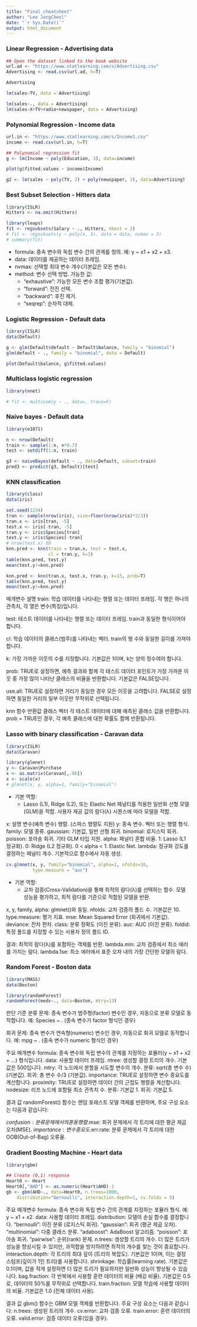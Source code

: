 ```yaml
---
title: "Final_cheatsheet"
author: "Lee JongCheol"
date: "`r Sys.Date()`"
output: html_document
---
```


### Linear Regression - Advertising data

```r
## Open the dataset linked to the book website
url.ad <- "https://www.statlearning.com/s/Advertising.csv"
Advertising <- read.csv(url.ad, h=T)
```

```r
Advertising
```

```r
lm(sales~TV, data = Advertising)
```

```r
lm(sales~., data = Advertising)
lm(sales~X+TV+radio+newspaper, data = Advertising)
```

### Polynomial Regression - Income data

```r
url.in <- "https://www.statlearning.com/s/Income1.csv"
income <- read.csv(url.in, h=T)
```

```r
## Polynomial regression fit
g <- lm(Income ~ poly(Education, 3), data=income)
```

```r
plot(g$fitted.values ~ income$Income)
```

```r
g2 <- lm(sales ~ poly(TV, 2) + poly(newspaper, 3), data=Advertising)
```

### Best Subset Selection - Hitters data

```r
library(ISLR)
Hitters <- na.omit(Hitters)
```

```r
library(leaps)
fit <- regsubsets(Salary ~ ., Hitters, nbest = 2)
# fit <- regsubsets(y ~ poly(x, 3), data = data, nvmax = 3)
# summary(fit)
```

* formula: 종속 변수와 독립 변수 간의 관계를 정의. 예: y ~ x1 + x2 + x3.
* data: 데이터를 제공하는 데이터 프레임.
* nvmax: 선택할 최대 변수 개수(기본값은 모든 변수).
* method: 변수 선택 방법. 가능한 값:
  * "exhaustive": 가능한 모든 변수 조합 평가(기본값).
  * "forward": 전진 선택.
  * "backward": 후진 제거.
  * "seqrep": 순차적 대체.
  
### Logistic Regression - Default data

```r
library(ISLR)
data(Default)
```

```r
g <- glm(Default$default ~ Default$balance, family = "binomial")
glm(default ~ ., family = "binomial", data = Default)
```

```r
plot(Default$balance, g$fitted.values)
```

### Multiclass logistic regression

```r
library(nnet)

# fit <- multinom(y ~ ., data=, trace=F)
```

### Naive bayes - Default data

```r
library(e1071)

n <- nrow(Default)
train <- sample(1:n, n*0.7)
test <- setdiff(1:n, train)

g3 <- naiveBayes(default ~ ., data=Default, subset=train)
pred3 <- predict(g3, Default)[test]
```

### KNN classification

```r
library(class)
data(iris)

set.seed(1234)
tran <- sample(nrow(iris), size=floor(nrow(iris)*2/3))
tran.x <- iris[tran, -5]
test.x <- iris[-tran, -5]
tran.y <- iris$Species[tran]
test.y <- iris$Species[-tran]
# nrow(test.x) 50
knn.pred <- knn(train = tran.x, test = test.x,
                cl = tran.y, k=3)
table(knn.pred, test.y)
mean(test.y!=knn.pred)
```

```r
knn.pred <- knn(tran.x, test.x, tran.y, k=13, prob=T)
table(knn.pred, test.y)
mean(test.y!=knn.pred) 
```

매개변수 설명
train: 학습 데이터를 나타내는 행렬 또는 데이터 프레임. 각 행은 하나의 관측치, 각 열은 변수(특징)입니다.  

test: 테스트 데이터를 나타내는 행렬 또는 데이터 프레임. train과 동일한 형식이어야 합니다.

cl: 학습 데이터의 클래스(범주)를 나타내는 벡터. train의 행 수와 동일한 길이를 가져야 합니다.

k: 가장 가까운 이웃의 수를 지정합니다. 기본값은 1이며, k는 양의 정수여야 합니다.

prob: TRUE로 설정하면, 예측 결과와 함께 각 테스트 데이터 포인트가 가장 가까운 이웃 중 가장 많이 나타난 클래스의 비율을 반환합니다.
기본값은 FALSE입니다.

use.all: TRUE로 설정하면 거리가 동일한 경우 모든 이웃을 고려합니다.
FALSE로 설정하면 동일한 거리의 일부 이웃만 무작위로 선택됩니다.

knn 함수 반환값
클래스 벡터
각 테스트 데이터에 대해 예측된 클래스 값을 반환합니다.
prob = TRUE인 경우, 각 예측 클래스에 대한 확률도 함께 반환됩니다.

### Lasso with binary classification - Caravan data

```r
library(ISLR)
data(Caravan)
```

```r
library(glmnet)
y <- Caravan$Purchase
x <- as.matrix(Caravan[,-86])
x <- scale(x)
# glmnet(x, y, alpha=1, family="binomial")
```

* 기본 역할:
  * Lasso (L1), Ridge (L2), 또는 Elastic Net 페널티를 적용한 일반화 선형 모델(GLM)을
  적합. 사용자 제공 값의 람다(λ) 시퀀스에 따라 모델을 적합.

x: 설명 변수(예측 변수) 행렬. (스파스 행렬도 지원)
y: 종속 변수. 벡터 또는 행렬 형식.
family: 모델 종류.
  gaussian: 기본값, 일반 선형 회귀.
  binomial: 로지스틱 회귀.
  poisson: 포아송 회귀. 
  기타 GLM 타입 지원.
alpha: 페널티 혼합 비율.
  1: Lasso (L1 정규화).
  0: Ridge (L2 정규화).
  0 < alpha < 1: Elastic Net.
lambda: 정규화 강도를 결정하는 페널티 계수. 기본적으로 함수에서 자동 생성.

```r
cv.glmnet(x, y, family="binomial", alpha=1, nfolds=10,
          type.measure = "auc")
```
* 기본 역할:
  * 교차 검증(Cross-Validation)을 통해 최적의 람다(λ)를 선택하는 함수.
  모델 성능을 평가하고, 최적 람다를 기준으로 적합된 모델을 반환.

x, y, family, alpha: glmnet()와 동일.
nfolds: 교차 검증의 폴드 수. 기본값은 10.
type.measure: 평가 지표.
  mse: Mean Squared Error (회귀에서 기본값).
  deviance: 잔차 편차.
  class: 분류 정확도 (이진 분류).
  auc: AUC (이진 분류).
foldid: 특정 폴드를 지정할 수 있는 사용자 정의 폴드 ID.

결과:
  최적의 람다(λ)를 포함하는 객체를 반환.
  lambda.min: 교차 검증에서 최소 에러를 가지는 람다.
  lambda.1se: 최소 에러에서 표준 오차 내의 가장 간단한 모델의 람다.

### Random Forest - Boston data

```r
library(MASS)
data(Boston)
```

```r
library(randomForest)
randomForest(medv~., data=Boston, mtry=13)
```

판단 기준
분류 문제:
종속 변수가 범주형(factor) 변수인 경우, 자동으로 분류 모델로 동작합니다.
예: Species ~ . (종속 변수가 factor 형식인 경우)

회귀 문제:
종속 변수가 연속형(numeric) 변수인 경우, 자동으로 회귀 모델로 동작합니다.
예: mpg ~ . (종속 변수가 numeric 형식인 경우)


주요 매개변수
formula: 종속 변수와 독립 변수의 관계를 지정하는 포뮬러(y ~ x1 + x2 + ...) 형식입니다.
data: 사용할 데이터 프레임.
ntree: 생성할 결정 트리의 개수. 기본값은 500입니다.
mtry: 각 노드에서 분할을 시도할 변수의 개수.
분류: sqrt(총 변수 수) (기본값).
회귀: 총 변수 수/3 (기본값).
importance: TRUE로 설정하면 변수 중요도를 계산합니다.
proximity: TRUE로 설정하면 데이터 간의 근접도 행렬을 계산합니다.
nodesize: 리프 노드에 포함될 최소 관측치 수.
  분류: 기본값 1.
  회귀: 기본값 5.


결과 값
randomForest() 함수는 랜덤 포레스트 모델 객체를 반환하며, 주요 구성 요소는 다음과 같습니다:

$confusion: 분류 문제에서의 혼동 행렬.
$mse: 회귀 문제에서 각 트리에 대한 평균 제곱 오차(MSE).
$importance: 변수 중요도.
$err.rate: 분류 문제에서 각 트리에 대한 OOB(Out-of-Bag) 오류율.

### Gradient Boosting Machine - Heart data

```r
library(gbm)
```

```r
## Create (0,1) response
Heart0 <- Heart
Heart0[,"AHD"] <- as.numeric(Heart$AHD)-1
gb <- gbm(AHD~., data=Heart0, n.trees=1000,
    distribution="bernoulli", interaction.depth=1, cv.folds = 5)
```

주요 매개변수
formula: 종속 변수와 독립 변수 간의 관계를 지정하는 포뮬러 형식.
예: y ~ x1 + x2.
data: 사용할 데이터 프레임.
distribution: 모델의 손실 함수를 결정합니다.
  "bernoulli": 이진 분류 (로지스틱 회귀).
  "gaussian": 회귀 (평균 제곱 오차).
  "multinomial": 다중 클래스 분류.
  "adaboost": AdaBoost 알고리즘.
  "poisson": 포아송 회귀.
  "pairwise": 순위(rank) 문제.
n.trees: 생성할 트리의 개수.
더 많은 트리가 성능을 향상시킬 수 있지만, 과적합을 방지하려면 최적의 개수를 찾는 것이 중요합니다.
interaction.depth: 각 트리의 최대 깊이 (트리의 복잡도).
기본값은 1이며, 이는 결정 스텀프(깊이가 1인 트리)를 사용합니다.
shrinkage: 학습률(learning rate).
기본값은 0.1이며, 값을 작게 설정하면 더 많은 트리가 필요하지만 일반화 성능이 향상될 수 있습니다.
bag.fraction: 각 반복에서 사용할 훈련 데이터의 비율 (배깅 비율).
기본값은 0.5로, 데이터의 50%를 무작위로 선택합니다.
train.fraction: 모델 학습에 사용할 데이터의 비율.
기본값은 1.0 (전체 데이터 사용).


결과 값
gbm() 함수는 GBM 모델 객체를 반환합니다. 주요 구성 요소는 다음과 같습니다:
n.trees: 생성된 트리의 개수.
cv.error: 교차 검증 오류.
train.error: 훈련 데이터의 오류.
valid.error: 검증 데이터 오류(있을 경우).

```r



```

```r

```

```r

```

```r

```

```r

```

```r

```

```r

```

```r

```

```r

```

```r

```

```r

```

```r

```

```r

```

```r

```

```r

```

```r

```

```r

```

```r

```

